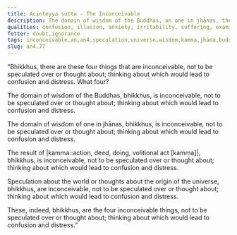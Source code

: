 ```yaml
---
title: Acinteyya sutta - The Inconceivable
description: The domain of wisdom of the Buddhas, on one in jhānas, the result of kamma, and speculation about the world are inconceivable and shouldn’t be speculated over or thought about.
qualities: confusion, illusion, anxiety, irritability, suffering, examination, non-proliferation
fetter: doubt,ignorance
tags: inconceivable,an,an4,speculation,universe,wisdom,kamma,jhāna,buddha,confusion,distress
slug: an4.77
---
```


“Bhikkhus, there are these four things that are inconceivable, not to be speculated over or thought about; thinking about which would lead to confusion and distress. What four?

The domain of wisdom of the Buddhas, bhikkhus, is inconceivable, not to be speculated over or thought about; thinking about which would lead to confusion and distress.

The domain of wisdom of one in jhānas, bhikkhus, is inconceivable, not to be speculated over or thought about; thinking about which would lead to confusion and distress.

The result of |kamma::action, deed, doing, volitional act [kamma]|, bhikkhus, is inconceivable, not to be speculated over or thought about; thinking about which would lead to confusion and distress.

Speculation about the world or thoughts about the origin of the universe, bhikkhus, are inconceivable, not to be speculated over or thought about; thinking about which would lead to confusion and distress.

These, indeed, bhikkhus, are the four inconceivable things, not to be speculated over or thought about; thinking about which would lead to confusion and distress.”